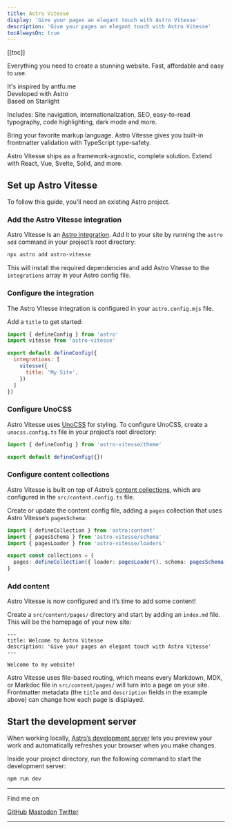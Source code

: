 ```yaml
---
title: Astro Vitesse
display: 'Give your pages an elegant touch with Astro Vitesse'
description: 'Give your pages an elegant touch with Astro Vitesse'
tocAlwaysOn: true
---
```



[[toc]]

Everything you need to create a stunning website. Fast, affordable and easy to use.

It's inspired by  <LinkWithIcon href="https://antfu.me" iconUrl="https://antfu.me/favicon.svg">antfu.me</LinkWithIcon> <br />
Developed with <LinkWithIcon href="https://astro.build" iconUrl="https://github.com/withastro.png">Astro</LinkWithIcon> <br />
Based on <LinkWithIcon href="https://starlight.astro.build" iconUrl="https://starlight.astro.build/favicon.svg">Starlight</LinkWithIcon>

<div class="class flex flex-col space-y-4">

<Card>

Includes: Site navigation, internationalization, SEO, easy-to-read typography, code highlighting, dark mode and more.

</Card>

<Card>

Bring your favorite markup language. Astro Vitesse gives you built-in frontmatter validation with TypeScript type-safety.

</Card>

<Card>

Astro Vitesse ships as a framework-agnostic, complete solution. Extend with React, Vue, Svelte, Solid, and more.

</Card>

</div>

## Set up Astro Vitesse

To follow this guide, you’ll need an existing Astro project.

### Add the Astro Vitesse integration

Astro Vitesse is an [Astro integration](https://docs.astro.build/en/guides/integrations-guide/). Add it to your site by running the `astro add` command in your project’s root directory:

```sh
npx astro add astro-vitesse
```

This will install the required dependencies and add Astro Vitesse to the `integrations` array in your Astro config file.

### Configure the integration

The Astro Vitesse integration is configured in your `astro.config.mjs` file.

Add a `title` to get started:

```js
import { defineConfig } from 'astro'
import vitesse from 'astro-vitesse'

export default defineConfig({
  integrations: [
    vitesse({
      title: 'My Site',
    })
  ]
})
```

### Configure UnoCSS

Astro Vitesse uses [UnoCSS](https://unocss.dev/) for styling. To configure UnoCSS, create a `unocss.config.ts` file in your project’s root directory:

```ts
import { defineConfig } from 'astro-vitesse/theme'

export default defineConfig({})
```

### Configure content collections

Astro Vitesse is built on top of Astro’s [content collections](https://docs.astro.build/en/guides/content-collections/), which are configured in the `src/content.config.ts` file.

Create or update the content config file, adding a `pages` collection that uses Astro Vitesse’s `pagesSchema`:

```ts
import { defineCollection } from 'astro:content'
import { pagesSchema } from 'astro-vitesse/schema'
import { pagesLoader } from 'astro-vitesse/loaders'

export const collections = {
  pages: defineCollection({ loader: pagesLoader(), schema: pagesSchema() }),
}
```

### Add content

Astro Vitesse is now configured and it’s time to add some content!

Create a `src/content/pages/` directory and start by adding an `index.md` file.
This will be the homepage of your new site:

```mdx
---
title: Welcome to Astro Vitesse
description: 'Give your pages an elegant touch with Astro Vitesse'
---

Welcome to my website!
```

Astro Vitesse uses file-based routing, which means every Markdown, MDX, or Markdoc file in `src/content/pages/` will turn into a page on your site. Frontmatter metadata (the `title` and `description` fields in the example above) can change how each page is displayed.

## Start the development server

When working locally, [Astro’s development server](https://docs.astro.build/en/reference/cli-reference/#astro-dev) lets you preview your work and automatically refreshes your browser when you make changes.

Inside your project directory, run the following command to start the development server:

```sh
npm run dev
```

<div class="flex-auto"></div>

---

Find me on

<p flex="~ gap-2 wrap" class="mt--2!">
  <a href="https://github.com/adrian-ub" target="_blank"><span op75 class="i-simple-icons-github" /> GitHub</a>
  <a href="https://elk.zone/mastodon.social/@adrianub" target="_blank"><span op75 class="i-ri-mastodon-fill" /> Mastodon</a>
  <a href="https://www.twitter.com/AdrianUB" target="_blank"><span op75 class="i-ri-twitter-x-fill" /> Twitter</a>
</p>

---

<SponsorButton />
